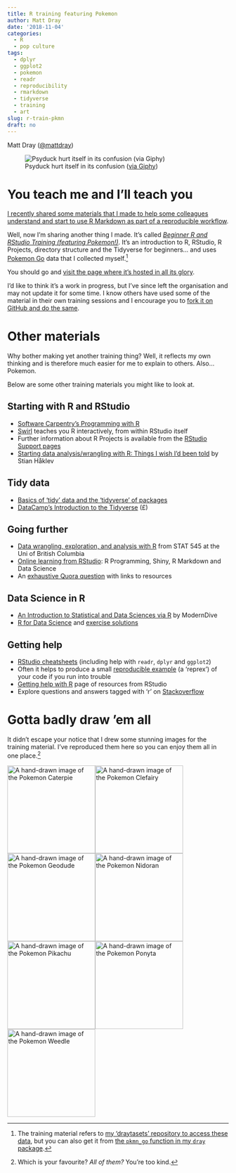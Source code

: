 ```yaml
---
title: R training featuring Pokemon
author: Matt Dray
date: '2018-11-04'
categories:
  - R
  - pop culture
tags:
  - dplyr
  - ggplot2
  - pokemon
  - readr
  - reproducibility
  - rmarkdown
  - tidyverse
  - training
  - art
slug: r-train-pkmn
draft: no
---
```


Matt Dray ([\@mattdray](https://www.twitter.com/mattdray))

![Psyduck hurt itself in its confusion ([via Giphy](https://giphy.com/gifs/pikachu-thank-you-so-much-for-all-the-support-side-note-this-is-my-1000th-post-ygRvBA8SWudws?utm_source=media-link&utm_medium=landing&utm_campaign=Media%20Links&utm_term=))](https://media.giphy.com/media/ygRvBA8SWudws/giphy.gif)

# You teach me and I'll teach you

[I recently shared some materials that I made to help some colleagues understand and start to use R Markdown as part of a reproducible workflow](https://www.rostrum.blog/2018/09/24/knitting-club/). 

Well, now I'm sharing another thing I made. It's called [*Beginner R and RStudio Training (featuring Pokemon!)*](https://matt-dray.github.io/beginner-r-feat-pkmn/). It's an introduction to R, RStudio, R Projects, directory structure and the Tidyverse for beginners... and uses [Pokemon Go](http://origin.pokemongo.com/) data that I collected myself.[^1]

You should go and [visit the page where it's hosted in all its glory](https://matt-dray.github.io/beginner-r-feat-pkmn/).

I'd like to think it's a work in progress, but I've since left the organisation and may not update it for some time. I know others have used some of the material in their own training sessions and I encourage you to [fork it on GitHub and do the same](https://github.com/matt-dray/beginner-r-feat-pkmn).

# Other materials

Why bother making yet another training thing? Well, it reflects my own thinking and is therefore much easier for me to explain to others. Also... Pokemon.

Below are some other training materials you might like to look at.

## Starting with R and RStudio

* [Software Carpentry's Programming with R](http://swcarpentry.github.io/r-novice-inflammation/)
* [Swirl](http://swirlstats.com/) teaches you R interactively, from within RStudio itself
* Further information about R Projects is available from the [RStudio Support pages](https://support.rstudio.com/hc/en-us/articles/200526207-Using-Projects)
* [Starting data analysis/wrangling with R: Things I wish I'd been told](http://reganmian.net/blog/2014/10/14/starting-data-analysiswrangling-with-r-things-i-wish-id-been-told/) by Stian Håklev

## Tidy data

* [Basics of 'tidy' data and the 'tidyverse' of packages](http://rpubs.com/aelhabr/tidyverse-basics)
* [DataCamp's Introduction to the Tidyverse](https://www.datacamp.com/courses/introduction-to-the-tidyverse) (£)

## Going further

* [Data wrangling, exploration, and analysis with R](http://stat545.com/) from STAT 545 at the Uni of British Columbia
* [Online learning from RStudio](https://www.rstudio.com/online-learning/): R Programming, Shiny, R Markdown and Data Science
* An [exhaustive Quora question](https://www.quora.com/What-are-some-good-resources-for-learning-R-1) with links to resources

## Data Science in R

* [An Introduction to Statistical and Data Sciences via R](http://moderndive.com/) by ModernDive
* [R for Data Science](http://r4ds.had.co.nz/) and [exercise solutions](https://jrnold.github.io/r4ds-exercise-solutions/)

## Getting help

* [RStudio cheatsheets](https://www.rstudio.com/resources/cheatsheets/) (including help with `readr`, `dplyr` and `ggplot2`)
* Often it helps to produce a small [reproducible example](https://www.tidyverse.org/help/#reprex) (a 'reprex') of your code if you run into trouble
* [Getting help with R](https://support.rstudio.com/hc/en-us/articles/200552336-Getting-Help-with-R) page of resources from RStudio
* Explore questions and answers tagged with 'r' on [Stackoverflow](https://stackoverflow.com/questions/tagged/r)

# Gotta badly draw 'em all

It didn't escape your notice that I drew some stunning images for the training material. I've reproduced them here so you can enjoy them all in one place.[^2]

<img src="https://raw.githubusercontent.com/matt-dray/beginner-r-feat-pkmn/master/img/caterpie.png" alt="A hand-drawn image of the Pokemon Caterpie" width=200><img src="https://raw.githubusercontent.com/matt-dray/beginner-r-feat-pkmn/master/img/clefairy.png" alt="A hand-drawn image of the Pokemon Clefairy" width=200><img src="https://raw.githubusercontent.com/matt-dray/beginner-r-feat-pkmn/master/img/geodude.png" alt="A hand-drawn image of the Pokemon Geodude" width=200><img src="https://raw.githubusercontent.com/matt-dray/beginner-r-feat-pkmn/master/img/nidoran.png" alt="A hand-drawn image of the Pokemon Nidoran" width=200><img src="https://raw.githubusercontent.com/matt-dray/beginner-r-feat-pkmn/master/img/pikachu.png" alt="A hand-drawn image of the Pokemon Pikachu" width=200><img src="https://raw.githubusercontent.com/matt-dray/beginner-r-feat-pkmn/master/img/ponyta.png" alt="A hand-drawn image of the Pokemon Ponyta" width=200><img src="https://raw.githubusercontent.com/matt-dray/beginner-r-feat-pkmn/master/img/weedle.png" alt="A hand-drawn image of the Pokemon Weedle" width=200>

[^1]: The training material refers to [my 'draytasets' repository to access these data](https://github.com/matt-dray/draytasets), but you can also get it from [the `pkmn_go` function in my `dray` package](https://matt-dray.github.io/dray/).
[^2]: Which is your favourite? *All of them?* You're too kind.
